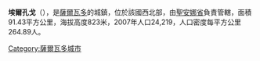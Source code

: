 '''埃爾孔戈'''（{{lang-es|El Congo}}），是[[薩爾瓦多|薩爾瓦多]]的城鎮，位於該國西北部，由[[聖安娜省|聖安娜省]]負責管轄，面積91.43平方公里，海拔高度823米，2007年人口24,219，人口密度每平方公里264.89人。

{{coord|13|55|N|89|30|W|display=title|region:SV_type:city_source:GNS-enwiki}}

{{ElSalvador-geo-stub}}
[[Category:薩爾瓦多城市|Category:薩爾瓦多城市]]
